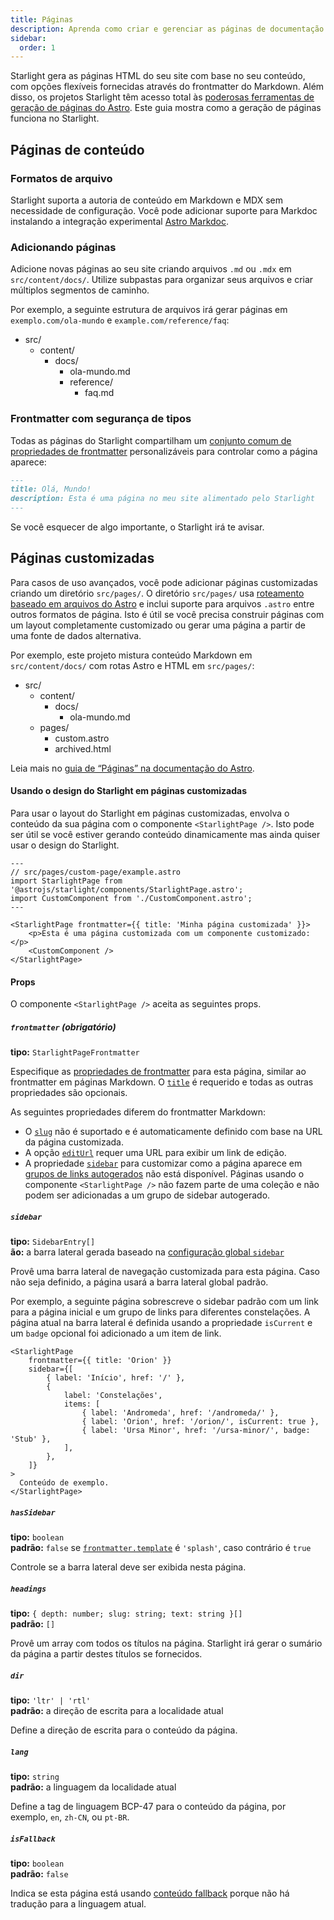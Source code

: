```yaml
---
title: Páginas
description: Aprenda como criar e gerenciar as páginas de documentação do seu site com o Starlight.
sidebar:
  order: 1
---
```


Starlight gera as páginas HTML do seu site com base no seu conteúdo, com opções flexíveis fornecidas através do frontmatter do Markdown.
Além disso, os projetos Starlight têm acesso total às [poderosas ferramentas de geração de páginas do Astro](https://docs.astro.build/pt-br/basics/astro-pages/).
Este guia mostra como a geração de páginas funciona no Starlight.

## Páginas de conteúdo

### Formatos de arquivo

Starlight suporta a autoria de conteúdo em Markdown e MDX sem necessidade de configuração.
Você pode adicionar suporte para Markdoc instalando a integração experimental [Astro Markdoc](https://docs.astro.build/pt-br/guides/integrations-guide/markdoc/).

### Adicionando páginas

Adicione novas páginas ao seu site criando arquivos `.md` ou `.mdx` em `src/content/docs/`.
Utilize subpastas para organizar seus arquivos e criar múltiplos segmentos de caminho.

Por exemplo, a seguinte estrutura de arquivos irá gerar páginas em `exemplo.com/ola-mundo` e `example.com/reference/faq`:


<FileTree>

- src/
  - content/
    - docs/
      - ola-mundo.md
      - reference/
        - faq.md

</FileTree>

### Frontmatter com segurança de tipos


Todas as páginas do Starlight compartilham um [conjunto comum de propriedades de frontmatter](/pt-br/reference/frontmatter/) personalizáveis para controlar como a página aparece:

```md
---
title: Olá, Mundo!
description: Esta é uma página no meu site alimentado pelo Starlight
---
```

Se você esquecer de algo importante, o Starlight irá te avisar.

## Páginas customizadas

Para casos de uso avançados, você pode adicionar páginas customizadas criando um diretório `src/pages/`.
O diretório `src/pages/` usa [roteamento baseado em arquivos do Astro](https://docs.astro.build/pt-br/basics/astro-pages/#roteamento-baseado-em-arquivos) e inclui suporte para arquivos `.astro` entre outros formatos de página.
Isto é útil se você precisa construir páginas com um layout completamente customizado ou gerar uma página a partir de uma fonte de dados alternativa.

Por exemplo, este projeto mistura conteúdo Markdown em `src/content/docs/` com rotas Astro e HTML em `src/pages/`:

<FileTree>

- src/
  - content/
    - docs/
      - ola-mundo.md
  - pages/
    - custom.astro
    - archived.html

</FileTree>

Leia mais no [guia de “Páginas” na documentação do Astro](https://docs.astro.build/pt-br/basics/astro-pages/).

#### Usando o design do Starlight em páginas customizadas

Para usar o layout do Starlight em páginas customizadas, envolva o conteúdo da sua página com o componente `<StarlightPage />`.
Isto pode ser útil se você estiver gerando conteúdo dinamicamente mas ainda quiser usar o design do Starlight.

```astro
---
// src/pages/custom-page/example.astro
import StarlightPage from '@astrojs/starlight/components/StarlightPage.astro';
import CustomComponent from './CustomComponent.astro';
---

<StarlightPage frontmatter={{ title: 'Minha página customizada' }}>
	<p>Esta é uma página customizada com um componente customizado:</p>
	<CustomComponent />
</StarlightPage>
```

#### Props

O componente `<StarlightPage />` aceita as seguintes props.

##### `frontmatter` (obrigatório)

**tipo:** `StarlightPageFrontmatter`

Especifique as [propriedades de frontmatter](/reference/frontmatter/) para esta página, similar ao frontmatter em páginas Markdown.
O [`title`](/reference/frontmatter/#title-obrigatorio) é requerido e todas as outras propriedades são opcionais.

As seguintes propriedades diferem do frontmatter Markdown:

- O [`slug`](/pt-br/reference/frontmatter/#slug) não é suportado e é automaticamente definido com base na URL da página customizada.
- A opção [`editUrl`](/pt-br/reference/frontmatter/#editurl) requer uma URL para exibir um link de edição.
- A propriedade [`sidebar`](/pt-br/reference/frontmatter/#sidebar) para customizar como a página aparece em [grupos de links autogerados](/pt-br/reference/configuration/#sidebar) não está disponível. Páginas usando o componente `<StarlightPage />` não fazem parte de uma coleção e não podem ser adicionadas a um grupo de sidebar autogerado.

##### `sidebar`

**tipo:** `SidebarEntry[]`  
**ão:** a barra lateral gerada baseado na [configuração global `sidebar`](/pt-br/reference/configuration/#sidebar)

Provê uma barra lateral de navegação customizada para esta página.
Caso não seja definido, a página usará a barra lateral global padrão.

Por exemplo, a seguinte página sobrescreve o sidebar padrão com um link para a página inicial e um grupo de links para diferentes constelações.
A página atual na barra lateral é definida usando a propriedade `isCurrent` e um `badge` opcional foi adicionado a um item de link.

```astro {3-13}
<StarlightPage
	frontmatter={{ title: 'Orion' }}
	sidebar={[
		{ label: 'Início', href: '/' },
		{
			label: 'Constelações',
			items: [
				{ label: 'Andromeda', href: '/andromeda/' },
				{ label: 'Orion', href: '/orion/', isCurrent: true },
				{ label: 'Ursa Minor', href: '/ursa-minor/', badge: 'Stub' },
			],
		},
	]}
>
  Conteúdo de exemplo.
</StarlightPage>
```

##### `hasSidebar`

**tipo:** `boolean`  
**padrão:** `false` se [`frontmatter.template`](/reference/frontmatter/#template) é `'splash'`, caso contrário é `true`

Controle se a barra lateral deve ser exibida nesta página.

##### `headings`

**tipo:** `{ depth: number; slug: string; text: string }[]`  
**padrão:** `[]`

Provê um array com todos os títulos na página.
Starlight irá gerar o sumário da página a partir destes títulos se fornecidos.

##### `dir`

**tipo:** `'ltr' | 'rtl'`  
**padrão:** a direção de escrita para a localidade atual

Define a direção de escrita para o conteúdo da página.

##### `lang`

**tipo:** `string`  
**padrão:** a linguagem da localidade atual

Define a tag de linguagem BCP-47 para o conteúdo da página, por exemplo, `en`, `zh-CN`, ou `pt-BR`.

##### `isFallback`

**tipo:** `boolean`  
**padrão:** `false`

Indica se esta página está usando [conteúdo fallback](/guides/i18n/#fallback-content) porque não há tradução para a linguagem atual.
